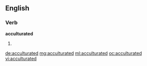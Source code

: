 ==English==

===Verb===
'''acculturated'''

# {{past of|acculturate}}

[[de:acculturated]]
[[mg:acculturated]]
[[ml:acculturated]]
[[oc:acculturated]]
[[vi:acculturated]]